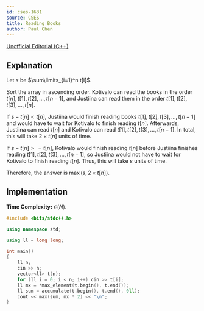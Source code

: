```yaml
---
id: cses-1631
source: CSES 
title: Reading Books
author: Paul Chen
---
```


[Unofficial Editorial (C++)](https://codeforces.com/blog/entry/83295)

## Explanation

Let $s$ be $\sum\limits_{i=1}^n t[i]$.

Sort the array in ascending order. Kotivalo can read the books in the order $t[n], t[1], t[2], ..., t[n - 1]$, and Justiina can read them in the order $t[1], t[2], t[3], ..., t[n]$. 

If $s - t[n] < t[n]$, Justiina would finish reading books $t[1], t[2], t[3], ..., t[n - 1]$ and would have to wait for Kotivalo to finish reading $t[n]$. Afterwards, Justiina can read $t[n]$ and Kotivalo can read $t[1], t[2], t[3], ..., t[n - 1]$. In total, this will take $2 \times t[n]$ units of time.

If $s - t[n] >= t[n]$, Kotivalo would finish reading $t[n]$ before Justiina finishes reading $t[1], t[2], t[3], ..., t[n - 1]$, so Justiina would not have to wait for Kotivalo to finish reading $t[n]$. Thus, this will take $s$ units of time.

Therefore, the answer is $\max(s, 2 \times t[n])$.

## Implementation

**Time Complexity:** $\mathcal O(N)$.
<LanguageSection>

<CPPSection>

```cpp
#include <bits/stdc++.h>

using namespace std;

using ll = long long;

int main()
{
    ll n;
    cin >> n;
    vector<ll> t(n);
    for (ll i = 0; i < n; i++) cin >> t[i];
    ll mx = *max_element(t.begin(), t.end());
    ll sum = accumulate(t.begin(), t.end(), 0ll);
	cout << max(sum, mx * 2) << "\n";
}
```

</CPPSection>

</LanguageSection>
